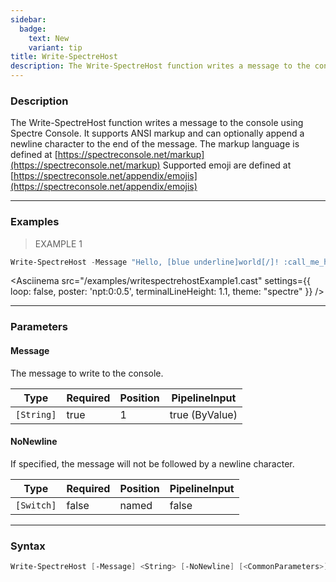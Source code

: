 ```yaml
---
sidebar:
  badge:
    text: New
    variant: tip
title: Write-SpectreHost
description: The Write-SpectreHost function writes a message to the console using Spectre Console. It supports ANSI markup and can optionally append a newline character to the end of the message.
---
```









### Description

The Write-SpectreHost function writes a message to the console using Spectre Console. It supports ANSI markup and can optionally append a newline character to the end of the message.
The markup language is defined at [https://spectreconsole.net/markup](https://spectreconsole.net/markup)
Supported emoji are defined at [https://spectreconsole.net/appendix/emojis](https://spectreconsole.net/appendix/emojis)



---


### Examples
> EXAMPLE 1

```powershell
Write-SpectreHost -Message "Hello, [blue underline]world[/]! :call_me_hand:"
```
<Asciinema
    src="/examples/writespectrehostExample1.cast"
    settings={{
        loop: false,
        poster: 'npt:0:0.5',
        terminalLineHeight: 1.1,
        theme: "spectre"
    }}
/>


---


### Parameters
#### **Message**

The message to write to the console.






|Type      |Required|Position|PipelineInput |
|----------|--------|--------|--------------|
|`[String]`|true    |1       |true (ByValue)|



#### **NoNewline**

If specified, the message will not be followed by a newline character.






|Type      |Required|Position|PipelineInput|
|----------|--------|--------|-------------|
|`[Switch]`|false   |named   |false        |





---


### Syntax
```powershell
Write-SpectreHost [-Message] <String> [-NoNewline] [<CommonParameters>]
```

